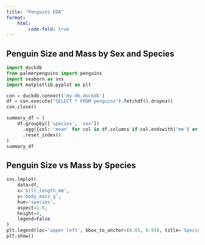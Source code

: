 ```yaml
---
title: "Penguins EDA"
format:
    html:
        code-fold: true
---
```


## Penguin Size and Mass by Sex and Species

```python
import duckdb
from palmerpenguins import penguins
import seaborn as sns
import matplotlib.pyplot as plt

con = duckdb.connect('my-db.duckdb')
df = con.execute("SELECT * FROM penguins").fetchdf().dropna()
con.close()
```

```python
summary_df = (
    df.groupby(['species', 'sex'])
      .agg({col: 'mean' for col in df.columns if col.endswith('mm') or col.endswith('g')})
      .reset_index()
)
summary_df
```

## Penguin Size vs Mass by Species

```python
sns.lmplot(
    data=df,
    x='bill_length_mm',
    y='body_mass_g',
    hue='species',
    aspect=1.5,
    height=6,
    legend=False
)
plt.legend(loc='upper left', bbox_to_anchor=(0.05, 0.95), title='Species')
plt.show()
```
